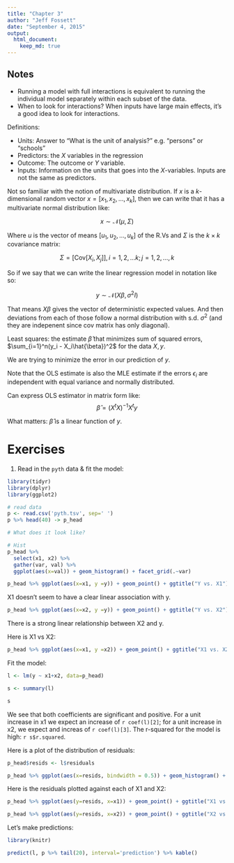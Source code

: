 ```yaml
---
title: "Chapter 3"
author: "Jeff Fossett"
date: "September 4, 2015"
output: 
  html_document:
    keep_md: true 
---
```


## Notes

* Running a model with full interactions is equivalent to running the individual model separately within each subset of the data. 
* When to look for interactions? When inputs have large main effects, it's a good idea to look for interactions. 

Definitions: 

* Units: Answer to "What is the unit of analysis?" e.g. "persons" or "schools"
* Predictors: the $X$ variables in the regression
* Outcome: The outcome or $Y$ variable. 
* Inputs: Information on the units that goes into the $X$-variables. Inputs are not the same as predictors. 

Not so familiar with the notion of multivariate distribution. If $x$ is a $k$-dimensional random vector $x = [x_1, x_2, ..., x_k]$, then we can write that it has a multivariate normal distribution like: 

$$  x \sim \mathcal{N}(\mu, \Sigma) $$

Where $u$ is the vector of means $[u_1, u_2, ..., u_k]$ of the R.Vs and $\Sigma$ is the $k \times k$ covariance matrix: 

$$ \Sigma = [\mathrm{Cov}[X_i, X_j]], i= 1,2,...k; j = 1,2,..., k$$

So if we say that we can write the linear regression model in notation like so: 

$$ y \sim \mathcal{N}(X\beta, \sigma^2I) $$ 

That means $X\beta$ gives the vector of deterministic expected values. And then deviations from each of those follow a normal distribution with s.d. $\sigma^2$ (and they are indepenent since cov matrix has only diagonal). 

Least squares: the estimate $\hat{\beta}$ that minimizes sum of squared errors, $\sum_{i=1}^n(y_i - X_i\hat{\beta})^2$ for the data $X, y$.

We are trying to minimize the error in our prediction of $y$. 

Note that the OLS estimate is also the MLE estimate if the errors $\epsilon_i$ are independent with equal variance and normally distributed. 

Can express OLS estimator in matrix form like: $$\hat{\beta} = (X^tX)^{-1}X^ty$$

What matters: $\hat{\beta}$ is a linear function of $y$. 

# Exercises 

1. Read in the `pyth` data & fit the model: 

```r
library(tidyr)
library(dplyr)
library(ggplot2)

# read data 
p <- read.csv('pyth.tsv', sep=' ')
p %>% head(40) -> p_head

# What does it look like? 

# Hist
p_head %>% 
  select(x1, x2) %>% 
  gather(var, val) %>% 
  ggplot(aes(x=val)) + geom_histogram() + facet_grid(.~var)
```

```r
p_head %>% ggplot(aes(x=x1, y =y)) + geom_point() + ggtitle("Y vs. X1")
```

X1 doesn't seem to have a clear linear association with y. 

```r
p_head %>% ggplot(aes(x=x2, y =y)) + geom_point() + ggtitle("Y vs. X2")
```

There is a strong linear relationship between X2 and y. 

Here is X1 vs X2: 

```r
p_head %>% ggplot(aes(x=x1, y =x2)) + geom_point() + ggtitle("X1 vs. X2")
```

Fit the model: 

```r
l <- lm(y ~ x1+x2, data=p_head)

s <- summary(l)

s
```

We see that both coefficients are significant and positive. For a unit increase in x1 we expect an increase of `r coef(l)[2]`; for a unit increase in x2, we expect and increas of `r coef(l)[3]`. The r-squared for the model is high: `r s$r.squared`.

Here is a plot of the distribution of residuals: 

```r
p_head$resids <- l$residuals

p_head %>% ggplot(aes(x=resids, bindwidth = 0.5)) + geom_histogram() + ggtitle("Distribution of residuals")
```

Here is the residuals plotted against each of X1 and X2: 

```r
p_head %>% ggplot(aes(y=resids, x=x1)) + geom_point() + ggtitle("X1 vs. Residuals")
```

```r
p_head %>% ggplot(aes(y=resids, x=x2)) + geom_point() + ggtitle("X2 vs. Residuals")
```

Let's make predictions: 

```r
library(knitr)

predict(l, p %>% tail(20), interval='prediction') %>% kable()
```